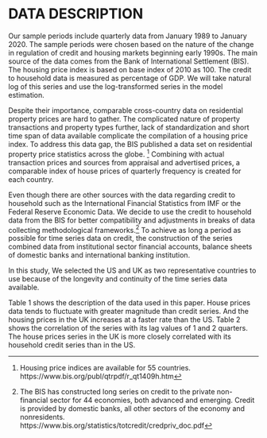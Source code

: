 # DATA DESCRIPTION

Our sample periods include quarterly data from January 1989 to January 2020. The sample periods were chosen based on the nature of the change in regulation of credit and housing markets beginning early 1990s. The main source of the data comes from the Bank of International Settlement (BIS). The housing price index is based on base index of 2010 as 100. The credit to household data is measured as percentage of GDP. We will take natural log of this series and use the log-transformed series in the model estimation. 

Despite their importance, comparable cross-country data on residential property prices are hard to gather. The complicated nature of property transactions and property types further, lack of standardization and short time span of data available complicate the compilation of a housing price index. To address this data gap, the BIS published a data set on residential property price statistics across the globe. ^[Housing price indices are available for 55 countries. https://www.bis.org/publ/qtrpdf/r_qt1409h.htm] Combining with actual transaction prices and sources from appraisal and advertised prices, a comparable index of house prices of quarterly frequency is created for each country.

Even though there are other sources with the data regarding credit to household such as the International Financial Statistics from IMF or the Federal Reserve Economic Data. We decide to use the credit to household data from the BIS for better compatibility and adjustments in breaks of data collecting methodological frameworks.^[The BIS has constructed long series on credit to the private non-financial sector for 44 economies, both advanced and emerging. Credit is provided by domestic banks, all other sectors of the economy and nonresidents. https://www.bis.org/statistics/totcredit/credpriv_doc.pdf] To achieve as long a period as possible for time series data on credit, the construction of the series combined data from institutional sector financial accounts, balance sheets of domestic banks and international banking institution. 

In this study, We selected the US and UK as two representative countries to use  because of the longevity and continuity of the time series data available.



Table 1 shows the description of the data used in this paper. House prices data tends to fluctuate with greater magnitude than credit series. And the housing prices in the UK increases at a faster rate than the US. Table 2 shows the correlation of the series with its lag values of 1 and 2 quarters. The house prices series in the UK is more closely correlated with its household credit series than in the US. 

```{=latex}
			\begin{center}
			\begin{threeparttable}				
				\caption {\label{tab:desc_stat} Descriptive statistics}
				%\rowcolors{2}{gray!10}{white} 
				\begin{tabular}{@{}llSSSll@{}}
					\toprule
					Country & Index & \multicolumn{1}{c}{Mean} & \multicolumn{1}{c}{Max} & \multicolumn{1}{c}{Min} & \multicolumn{1}{c}{Frequency} & Periods\\
					\midrule
					UK & $\Delta y_t$ & 0.3802268 & 2.698864 & -1.762632 & Quarterly & 1989:Q1-2020:Q1\\[2pt] 
					
					& $\Delta h_t$ & 0.592557 & 7.232207 & -6.725045 & Quarterly & 1989:Q1-2020:Q1\\[2pt] 
					
					US & $\Delta y_t$ & 0.1988737 & 3.508772 & -1.94274 & Quarterly & 1989:Q1-2020:Q1\\[2pt] 
					
					& $\Delta h_t$ & 0.3004273 & 3.480857 & -6.716384 & Quarterly & 1989:Q1-2020:Q1\\[2pt] 
					
					\bottomrule
				\end{tabular}
				\begin{tablenotes}
					\small
					\item $\Delta y_t$ is growth rate of credit to household series, $\Delta h_t$ is growth rate of house prices index series. The measurements are in percentage.\\
				\end{tablenotes}
			\end{threeparttable}

		
		


			\begin{threeparttable}
				\caption {\label{tab:corr_matrix} Correlation matrix}
				%			\rowcolors{2}{gray!10}{white} 
				\begin{tabular}{@{}llSSSSSS@{}}
					\toprule
					Country & & $y_t$ & $y_{t-1}$ & $y_{t-2}$ & $h_t$ & $h_{t-1}$ & $h_{t-2}$ \\
					\midrule
					UK & $y_t$ & 1 & 0.9990921 & 0.9969423 & & 0.9441596 & 0.9490988 \\[2pt] 
					
					& $h_t$ & 0.9391269 & 0.9313553& 0.9224964 & 1 & 0.9974943 & 0.9924997 \\[2pt] 
					\midrule
					US & $y_t$ & 1 & 0.9982942 & 0.9947279 & & 0.7232386 & 0.7415248  \\[2pt] 
					
					& $h_t$ & 0.7040654 & 0.6890949 & 0.6729709 & 1 & 0.9951329 & 0.9816735 \\[2pt] 
					
					\bottomrule
				\end{tabular}
							\begin{tablenotes}
								\small
								\item $y_t$ is credit to household series, $h_t$ is housing price index series. Both are log transformed. \\
							\end{tablenotes}
			\end{threeparttable}
			\end{center}
```